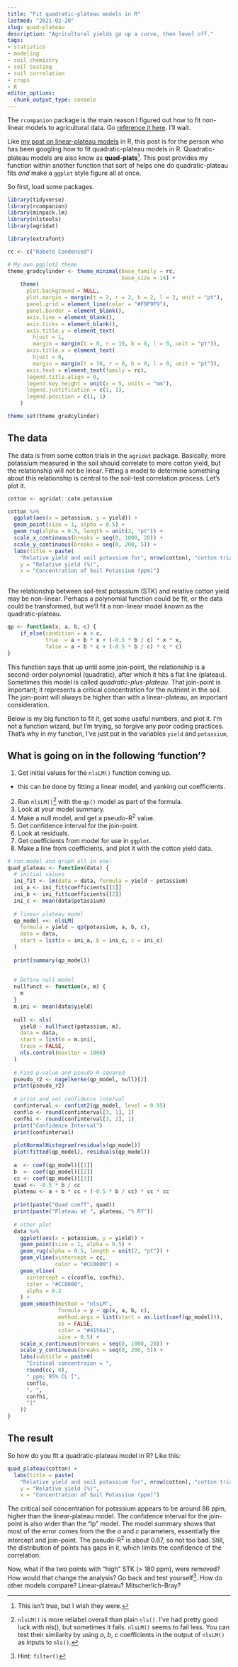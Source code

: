```yaml
---
title: "Fit quadratic-plateau models in R"
lastmod: "2021-02-20"
slug: quad-plateau
description: "Agricultural yields go up a curve, then level off."
tags:
- statistics
- modeling
- soil chemistry
- soil testing
- soil correlation
- crops
- R
editor_options: 
  chunk_output_type: console
---
```


The `rcompanion` package is the main reason I figured out how to fit non-linear models to agricultural data. Go [reference it here](https://rcompanion.org/handbook/I_11.html). I'll wait.

Like [my post on linear-plateau models](https://gradcylinder.org/linear-plateau/) in R, this post is for the person who has been googling how to fit quadratic-plateau models in R. Quadratic-plateau models are also know as **quad-plats**[^1]. This post provides my function within another function that sort of helps one do quadratic-plateau fits *and* make a `ggplot` style figure all at once.

[^1]: This isn't true, but I wish they were.

So first, load some packages.

```r
library(tidyverse)
library(rcompanion)
library(minpack.lm)
library(nlstools)
library(agridat)
```

```r
library(extrafont)

rc <- c("Roboto Condensed")

# My own ggplot2 theme
theme_gradcylinder <- theme_minimal(base_family = rc,
                                    base_size = 14) +
    theme(
      plot.background = NULL,
      plot.margin = margin(t = 2, r = 2, b = 2, l = 2, unit = "pt"),
      panel.grid = element_line(color = "#F9F9F9"),
      panel.border = element_blank(),
      axis.line = element_blank(),
      axis.ticks = element_blank(),
      axis.title.y = element_text(
        hjust = 1,
        margin = margin(t = 0, r = 10, b = 0, l = 0, unit = "pt")),
      axis.title.x = element_text(
        hjust = 0,
        margin = margin(t = 10, r = 0, b = 0, l = 0, unit = "pt")),
      axis.text = element_text(family = rc),
      legend.title.align = 0,
      legend.key.height = unit(x = 5, units = "mm"),
      legend.justification = c(1, 1),
      legend.position = c(1, 1)
    )

theme_set(theme_gradcylinder)
```

## The data

The data is from some cotton trials in the `agridat` package. Basically, more potassium measured in the soil should correlate to more cotton yield, but the relationship will not be linear. Fitting a model to determine something about this relationship is central to the soil-test correlation process. Let's plot it.

```r
cotton <- agridat::cate.potassium

cotton %>% 
  ggplot(aes(x = potassium, y = yield)) +
  geom_point(size = 1, alpha = 0.5) +
  geom_rug(alpha = 0.5, length = unit(2, "pt")) +
  scale_x_continuous(breaks = seq(0, 1000, 20)) +
  scale_y_continuous(breaks = seq(0, 200, 5)) +
  labs(title = paste(
    "Relative yield and soil potassium for", nrow(cotton), "cotton trials"),
    y = "Relative yield (%)",
    x = "Concentration of Soil Potassium (ppm)")
  
```

The relationship between soil-test potassium (STK) and relative cotton yield may be non-linear. Perhaps a polynomial function could be fit, or the data could be transformed, but we'll fit a non-linear model known as the quadratic-plateau.

```r
qp <- function(x, a, b, c) {
    if_else(condition = x < c, 
            true  = a + b * x + (-0.5 * b / c) * x * x,
            false = a + b * c + (-0.5 * b / c) * c * c)
}
```

This function says that up until some join-point, the relationship is a second-order polynomial (quadratic), after which it hits a flat line (plateau). Sometimes this model is called *quadratic-plus-plateau*. That join-point is important; it represents a critical concentration for the nutrient in the soil. The join-point will always be higher than with a linear-plateau, an important consideration.

Below is my big function to fit it, get some useful numbers, and plot it. I'm not a function wizard, but I'm trying, so forgive any poor coding practices. That's why in my function, I've just put in the variables `yield` and `potassium`,

## What is going on in the following 'function'?

1.  Get initial values for the `nlsLM()` function coming up.

-   this can be done by fitting a linear model, and yanking out coefficients.

2.  Run `nlsLM()`[^2] with the `qp()` model as part of the formula.
3.  Look at your model summary.
4.  Make a null model, and get a pseudo-R^2^ value.
5.  Get confidence interval for the join-point.
6.  Look at residuals.
7.  Get coefficients from model for use in `ggplot`.
8.  Make a line from coefficients, and plot it with the cotton yield data.

[^2]: `nlsLM()` is more reliabel overall than plain `nls()`. I've had pretty good luck with nls(), but sometimes it fails. `nlsLM()` seems to fail less. You can test their similarity by using *a*, *b*, *c* coefficients in the output of `nlsLM()` as inputs to `nls()`.

```r
# run model and graph all in one!
quad_plateau <- function(data) {
  # initial values
  ini_fit <- lm(data = data, formula = yield ~ potassium)
  ini_a <- ini_fit$coefficients[[1]]
  ini_b <- ini_fit$coefficients[[2]]
  ini_c <- mean(data$potassium)
  
  # linear plateau model
  qp_model <<- nlsLM(
    formula = yield ~ qp(potassium, a, b, c),
    data = data,
    start = list(a = ini_a, b = ini_c, c = ini_c)
  )
  
  print(summary(qp_model))
  
  
  # Define null model
  nullfunct <- function(x, m) {
    m
  }
  m.ini <- mean(data$yield)
  
  null <- nls(
    yield ~ nullfunct(potassium, m),
    data = data,
    start = list(m = m.ini),
    trace = FALSE,
    nls.control(maxiter = 1000)
  )
  
  # Find p-value and pseudo R-squared
  pseudo_r2 <- nagelkerke(qp_model, null)[2]
  print(pseudo_r2)
  
  # print and set confidence interval
  confinterval <- confint2(qp_model, level = 0.95)
  conflo <- round(confinterval[3, 1], 1)
  confhi <- round(confinterval[3, 2], 1)
  print("Confidence Interval")
  print(confinterval)
  
  plotNormalHistogram(residuals(qp_model))
  plot(fitted(qp_model), residuals(qp_model))
  
  a  <- coef(qp_model)[[1]]
  b  <- coef(qp_model)[[2]]
  cc <- coef(qp_model)[[3]]
  quad <- -0.5 * b / cc
  plateau <- a + b * cc + (-0.5 * b / cc) * cc * cc
  
  print(paste("Quad coeff", quad))
  print(paste("Plateau at ", plateau, "% RY"))
  
  # other plot
  data %>%
    ggplot(aes(x = potassium, y = yield)) +
    geom_point(size = 1, alpha = 0.5) +
    geom_rug(alpha = 0.5, length = unit(2, "pt")) +
    geom_vline(xintercept = cc,
               color = "#CC0000") +
    geom_vline(
      xintercept = c(conflo, confhi),
      color = "#CC0000",
      alpha = 0.2
    ) +
    geom_smooth(method = "nlsLM",
                formula = y ~ qp(x, a, b, c),
                method.args = list(start = as.list(coef(qp_model))),
                se = FALSE,
                color = "#4156a1",
                size = 0.5) +
    scale_x_continuous(breaks = seq(0, 1000, 20)) +
    scale_y_continuous(breaks = seq(0, 200, 5)) +
    labs(subtitle = paste0(
      "Critical concentraion = ",
      round(cc, 0),
      " ppm; 95% CL [",
      conflo,
      ", ",
      confhi,
      "]"
    ))
}
```

## The result

So how do you fit a quadratic-plateau model in R? Like this:

```r
quad_plateau(cotton) +
  labs(title = paste(
    "Relative yield and soil potassium for", nrow(cotton), "cotton trials"),
    y = "Relative yield (%)",
    x = "Concentration of Soil Potassium (ppm)")
```

The critical soil concentration for potassium appears to be around 86 ppm, higher than the linear-plateau model. The confidence interval for the join-point is also wider than the "lp" model. The model summary shows that most of the error comes from the the *a* and *c* parameters, essentially the intercept and join-point. The pseudo-R^2^ is about 0.67, so not too bad. Still, the distribution of points has gaps in it, which limits the confidence of the correlation.

Now, what if the two points with "high" STK (\> 180 ppm), were removed? How would that change the analysis? Go back and test yourself[^3]. How do other models compare? Linear-plateau? Mitscherlich-Bray?

[^3]: Hint: `filter()`
